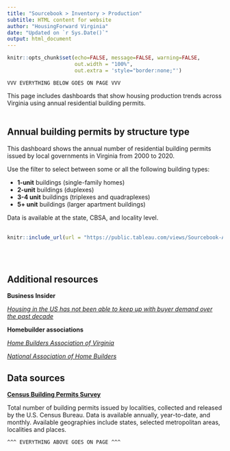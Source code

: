 ```yaml
---
title: "Sourcebook > Inventory > Production"
subtitle: HTML content for website
author: "HousingForward Virginia"
date: "Updated on `r Sys.Date()`"
output: html_document
---
```


```r
knitr::opts_chunk$set(echo=FALSE, message=FALSE, warning=FALSE,
                      out.width = "100%",
                      out.extra = 'style="border:none;"')
```


```
VVV EVERYTHING BELOW GOES ON PAGE VVV
```
This page includes dashboards that show housing production trends across Virginia using annual residential building permits.
<br>
<br>

## Annual building permits by structure type

This dashboard shows the annual number of residential building permits issued by local governments in Virginia from 2000 to 2020.

Use the filter to select between some or all the following building types:

* **1-unit** buildings (single-family homes)
* **2-unit** buildings (duplexes)
* **3-4 unit** buildings (triplexes and quadraplexes)
* **5+ unit** buildings (larger apartment buildings)

Data is available at the state, CBSA, and locality level.
<br>
<br>
```r
knitr::include_url(url = "https://public.tableau.com/views/Sourcebook-Annualbuildingpermitsbystructuretype/Statewide?:showVizHome=no&:embed=true", height = "500px")
```
<br>
<br>

## Additional resources

**Business Insider**

[*Housing in the US has not been able to keep up with buyer demand over the past decade*](https://www.businessinsider.com/us-underbuilding-housing-over-the-past-decade-2020-9)

**Homebuilder associations**

[*Home Builders Association of Virginia*](https://www.hbav.com/)

[*National Association of Home Builders*](https://www.nahb.org/)

## Data sources

[**Census Building Permits Survey**](https://www.census.gov/construction/bps/)

Total number of building permits issued by localities, collected and released by the U.S. Census Bureau. Data is available annually, year-to-date, and monthly. Available geographies include states, selected metropolitan areas, localities and places.

```
^^^ EVERYTHING ABOVE GOES ON PAGE ^^^
```
